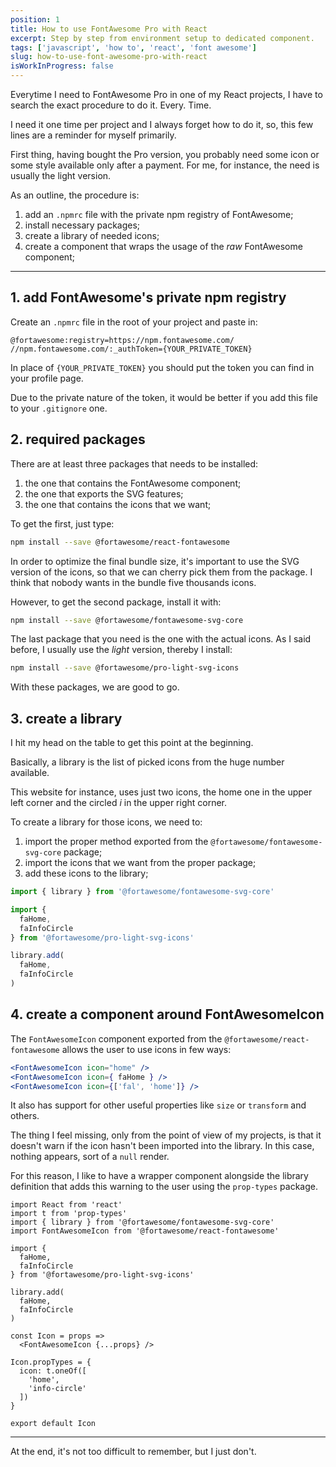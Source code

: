 ```yaml
---
position: 1
title: How to use FontAwesome Pro with React
excerpt: Step by step from environment setup to dedicated component.
tags: ['javascript', 'how to', 'react', 'font awesome']
slug: how-to-use-font-awesome-pro-with-react
isWorkInProgress: false
---
```


Everytime I need to FontAwesome Pro in one of my React projects, I have to search the exact procedure to do it. Every. Time.

I need it one time per project and I always forget how to do it, so, this few lines are a reminder for myself primarily.

First thing, having bought the Pro version, you probably need some icon or some style available only after a payment. For me, for instance, the need is usually the light version.

As an outline, the procedure is:

1. add an `.npmrc` file with the private npm registry of FontAwesome;
2. install necessary packages;
3. create a library of needed icons;
4. create a component that wraps the usage of the _raw_ FontAwesome component;

---

## 1. add FontAwesome's private npm registry

Create an `.npmrc` file in the root of your project and paste in:

```
@fortawesome:registry=https://npm.fontawesome.com/
//npm.fontawesome.com/:_authToken={YOUR_PRIVATE_TOKEN}
```

In place of `{YOUR_PRIVATE_TOKEN}` you should put the token you can find in your profile page.

Due to the private nature of the token, it would be better if you add this file to your `.gitignore` one.

## 2. required packages

There are at least three packages that needs to be installed:

1. the one that contains the FontAwesome component;
2. the one that exports the SVG features;
3. the one that contains the icons that we want;

To get the first, just type:

```bash
npm install --save @fortawesome/react-fontawesome
```

In order to optimize the final bundle size, it's important to use the SVG version of the icons, so that we can cherry pick them from the package. I think that nobody wants in the bundle five thousands icons.

However, to get the second package, install it with:

```bash
npm install --save @fortawesome/fontawesome-svg-core
```

The last package that you need is the one with the actual icons. As I said before, I usually use the _light_ version, thereby I install:

```bash
npm install --save @fortawesome/pro-light-svg-icons
```

With these packages, we are good to go.

## 3. create a library

I hit my head on the table to get this point at the beginning.

Basically, a library is the list of picked icons from the huge number available.

This website for instance, uses just two icons, the home one in the upper left corner and the circled _i_ in the upper right corner.

To create a library for those icons, we need to:

1. import the proper method exported from the `@fortawesome/fontawesome-svg-core` package;
2. import the icons that we want from the proper package;
3. add these icons to the library;

```jsx
import { library } from '@fortawesome/fontawesome-svg-core'

import {
  faHome,
  faInfoCircle
} from '@fortawesome/pro-light-svg-icons'

library.add(
  faHome,
  faInfoCircle
)
```

## 4. create a component around FontAwesomeIcon

The `FontAwesomeIcon` component exported from the `@fortawesome/react-fontawesome` allows the user to use icons in few ways:

```jsx
<FontAwesomeIcon icon="home" />
<FontAwesomeIcon icon={ faHome } />
<FontAwesomeIcon icon={['fal', 'home']} />
```

It also has support for other useful properties like `size` or `transform` and others.

The thing I feel missing, only from the point of view of my projects, is that it doesn't warn if the icon hasn't been imported into the library. In this case, nothing appears, sort of a `null` render.

For this reason, I like to have a wrapper component alongside the library definition that adds this warning to the user using the `prop-types` package.

```jsx{numberLines: true}
import React from 'react'
import t from 'prop-types'
import { library } from '@fortawesome/fontawesome-svg-core'
import FontAwesomeIcon from '@fortawesome/react-fontawesome'

import {
  faHome,
  faInfoCircle
} from '@fortawesome/pro-light-svg-icons'

library.add(
  faHome,
  faInfoCircle
)

const Icon = props =>
  <FontAwesomeIcon {...props} />

Icon.propTypes = {
  icon: t.oneOf([
    'home',
    'info-circle'
  ])
}

export default Icon
```

---

At the end, it's not too difficult to remember, but I just don't.
